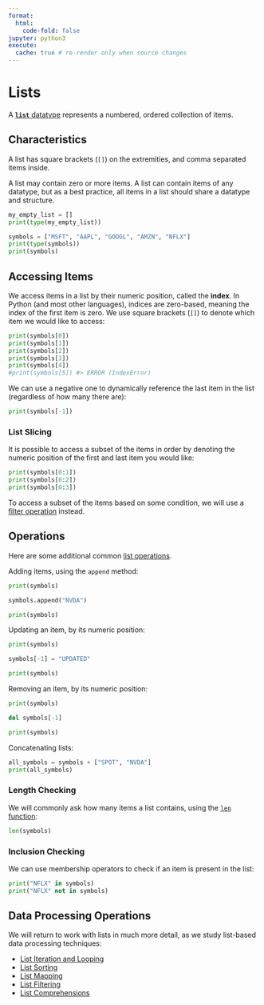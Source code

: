 ```yaml
---
format:
  html:
    code-fold: false
jupyter: python3
execute:
  cache: true # re-render only when source changes
---
```


# Lists

A [**`list`** datatype](https://docs.python.org/3/library/stdtypes.html#lists) represents a numbered, ordered collection of items.

## Characteristics


A list has square brackets (`[]`) on the extremities, and comma separated items inside.

A list may contain zero or more items. A list can contain items of any datatype, but as a best practice, all items in a list should share a datatype and structure.

```python
my_empty_list = []
print(type(my_empty_list))
```


```python
symbols = ["MSFT", "AAPL", "GOOGL", "AMZN", "NFLX"]
print(type(symbols))
print(symbols)
```

## Accessing Items

We access items in a list by their numeric position, called the **index**. In Python (and most other languages), indices are zero-based, meaning the index of the first item is zero. We use square brackets (`[]`) to denote which item we would like to access:


```python
print(symbols[0])
print(symbols[1])
print(symbols[2])
print(symbols[3])
print(symbols[4])
#print(symbols[5]) #> ERROR (IndexError)
```

We can use a negative one to dynamically reference the last item in the list (regardless of how many there are):

```python
print(symbols[-1])
```


### List Slicing

It is possible to access a subset of the items in order by denoting the numeric position of the first and last item you would like:

```python
print(symbols[0:1])
print(symbols[0:2])
print(symbols[0:3])
```

To access a subset of the items based on some condition, we will use a [filter operation](../../data-processing/filtering.qmd) instead.


## Operations

Here are some additional common [list operations](https://docs.python.org/3/tutorial/datastructures.html#more-on-lists).

Adding items, using the `append` method:

```python
print(symbols)

symbols.append("NVDA")

print(symbols)
```
Updating an item, by its numeric position:

```python
print(symbols)

symbols[-1] = "UPDATED"

print(symbols)
```

Removing an item, by its numeric position:

```python
print(symbols)

del symbols[-1]

print(symbols)
```

Concatenating lists:

```python
all_symbols = symbols + ["SPOT", "NVDA"]
print(all_symbols)
```




### Length Checking

We will commonly ask how many items a list contains, using the [`len` function](https://docs.python.org/3/library/functions.html#len):

```python
len(symbols)
```

### Inclusion Checking

We can use membership operators to check if an item is present in the list:

```python
print("NFLX" in symbols)
print("NFLX" not in symbols)
```

## Data Processing Operations

We will return to work with lists in much more detail, as we study list-based data processing techniques:

   + [List Iteration and Looping](../../data-processing/for-loops.qmd)
   + [List Sorting](../../data-processing/sorting.qmd)
   + [List Mapping](../../data-processing/mapping.qmd)
   + [List Filtering](../../data-processing/filtering.qmd)
   + [List Comprehensions](../../data-processing/list-comprehensions.qmd)
